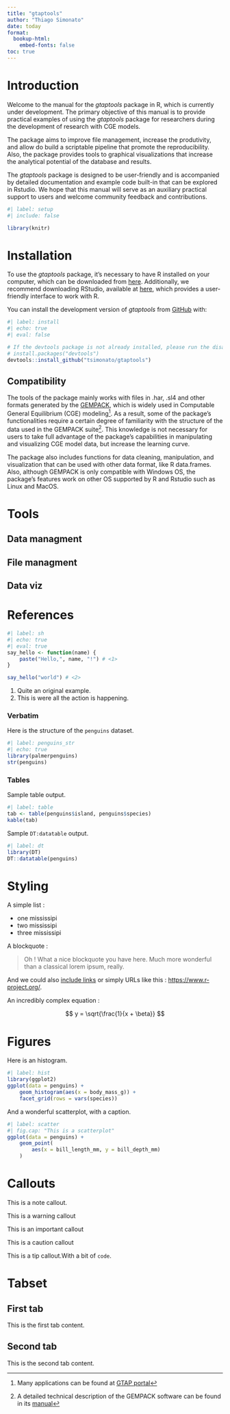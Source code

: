```yaml
---
title: "gtaptools"
author: "Thiago Simonato"
date: today
format:
  bookup-html:
    embed-fonts: false
toc: true
---
```


# Introduction

Welcome to the manual for the *gtaptools* package in R, which is currently under development. The primary objective of this manual is to provide practical examples of using the *gtaptools* package for researchers during the development of research with CGE models.

The package aims to improve file management, increase the produtivity, and allow do build a scriptable pipeline that promote the reproducibility. Also, the package provides tools to graphical visualizations that increase the analytical potential of the database and results.

The *gtaptools* package is designed to be user-friendly and is accompanied by detailed documentation and example code built-in that can be explored in Rstudio. We hope that this manual will serve as an auxiliary practical support to users and welcome community feedback and contributions.

```r
#| label: setup
#| include: false

library(knitr)
```

# Installation

To use the *gtaptools* package, it's necessary to have R installed on your computer, which can be downloaded from [here](https://www.r-project.org/). Additionally, we recommend downloading RStudio, available at [here](https://posit.co/download/rstudio-desktop/), which provides a user-friendly interface to work with R.

You can install the development version of *gtaptools* from [GitHub](https://github.com/) with:

```r
#| label: install
#| echo: true
#| eval: false

# If the devtools package is not already installed, please run the disabled line below.
# install.packages("devtools")
devtools::install_github("tsimonato/gtaptools")

```

## Compatibility

The tools of the package mainly works with files in .har, .sl4 and other formats generated by the [GEMPACK](https://www.copsmodels.com/gempack.htm), which is widely used in Computable General Equilibrium (CGE) modeling[^1]. As a result, some of the package's functionalities require a certain degree of familiarity with the structure of the data used in the GEMPACK suite[^2]. This knowledge is not necessary for users to take full advantage of the package's capabilities in manipulating and visualizing CGE model data, but increase the learning curve. 

[^1]: Many applications can be found at [GTAP portal](https://www.gtap.agecon.purdue.edu/models/research.asp)
[^2]: A detailed technical description of the GEMPACK software can be found in its [manual](https://www.copsmodels.com/gpmanual.htm)

The package also includes functions for data cleaning, manipulation, and visualization that can be used with other data format, like R data.frames. Also, although GEMPACK is only compatible with Windows OS, the package's features work on other OS supported by R and Rstudio such as Linux and MacOS.

# Tools




## Data managment




## File managment



## Data viz




# References













```r
#| label: sh
#| echo: true
#| eval: true
say_hello <- function(name) {
    paste("Hello,", name, "!") # <1>
}

say_hello("world") # <2>
```

1.  Quite an original example.
2.  This is were all the action is happening.

### Verbatim

Here is the structure of the `penguins` dataset.

```r
#| label: penguins_str
#| echo: true
library(palmerpenguins)
str(penguins)
```

### Tables

Sample table output.

```r
#| label: table
tab <- table(penguins$island, penguins$species)
kable(tab)
```

Sample `DT:datatable` output.

```r
#| label: dt
library(DT)
DT::datatable(penguins)
```

# Styling

A simple list :

-   one mississipi
-   two mississipi
-   three mississipi

A blockquote :

> Oh ! What a nice blockquote you have here. Much more wonderful than a classical lorem ipsum, really.

And we could also [include links](https://www.r-project.org/) or simply URLs like this : <https://www.r-project.org/>.




An incredibly complex equation :

$$ y = \sqrt{\frac{1}{x + \beta}} $$

# Figures

Here is an histogram.

```r
#| label: hist
library(ggplot2)
ggplot(data = penguins) +
    geom_histogram(aes(x = body_mass_g)) +
    facet_grid(rows = vars(species))
```

And a wonderful scatterplot, with a caption.

```r
#| label: scatter
#| fig.cap: "This is a scatterplot"
ggplot(data = penguins) +
    geom_point(
        aes(x = bill_length_mm, y = bill_depth_mm)
    )
```

# Callouts

::: callout-note
This is a note callout.
:::

::: callout-warning
This is a warning callout
:::

::: callout-important
This is an important callout
:::

::: callout-caution
This is a caution callout
:::

::: callout-tip
This is a tip callout.With a bit of `code`.
:::

# Tabset

::: panel-tabset
## First tab

This is the first tab content.

## Second tab

This is the second tab content.
:::
